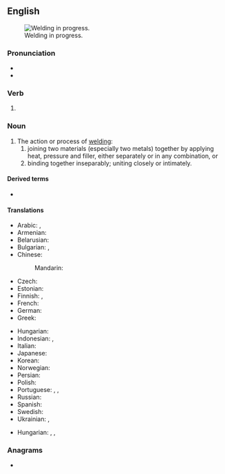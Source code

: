 ==English==
{{wikipedia}}
[[File:BP subsea oil recovery system chamber construction 2010-04-26.jpg|thumb|Welding in progress.]]

===Pronunciation===
* {{IPA|en|/ˈwɛldɪŋ/}}
* {{rhymes|en|ɛldɪŋ|s=2}}

===Verb===
{{head|en|verb form}}

# {{present participle of|en|weld|nocat=1}}

===Noun===
{{en-noun}}

# The action or process of [[weld#Verb|welding]]:
## joining two materials (especially two metals) together by applying heat, pressure and filler, either separately or in any combination, or
## binding together inseparably; uniting closely or intimately.

====Derived terms====
* {{l|en|welding iron}}

====Translations====
{{trans-top|the action or process of welding: joining two materials (especially two metals) together by applying heat, pressure and filler}}
* Arabic: {{t+|ar|لَحْم|m}}, {{t|ar|لِحَام|m}}
* Armenian: {{t+|hy|զոդում}}
* Belarusian: {{t|be|зва́рка|f}}
* Bulgarian: {{t|bg|заваря́ване|n}}, {{t+|bg|зава́рка|f}}
* Chinese:
*: Mandarin: {{t+|cmn|焊接|tr=hànjiē}}
* Czech: {{t|cs|svařování|n}}
* Estonian: {{t|et|keevitamine}}
* Finnish: {{t+|fi|hitsaaminen}}, {{t+|fi|hitsaus}}
* French: {{t+|fr|soudage|m}}
* German: {{t+|de|Schweißen|f}}
* Greek: {{t+|el|συγκόλληση|f}}
{{trans-mid}}
* Hungarian: {{t+|hu|hegesztés}}
* Indonesian: {{t+|id|las}}, {{t+|id|pengelasan}}
* Italian: {{t+|it|saldatura|f}}
* Japanese: {{t+|ja|溶接|tr=ようせつ, yōsetsu}}
* Korean: {{t+|ko|용접}}
* Norwegian: {{t|no|sveising|m}}
* Persian: {{t+|fa|جوشکاری|tr=juškâri}}
* Polish: {{t+|pl|spawanie|n}}
* Portuguese: {{t|pt|soldadura|f}}, {{t+|pt|solda|f}}, {{t|pt|soldagem|f}}
* Russian: {{t+|ru|сва́рка|f}}
* Spanish: {{t+|es|soldadura}}
* Swedish: {{t+|sv|svetsning|c}}
* Ukrainian: {{t|uk|зва́рювання|n}}, {{t|uk|зва́рення|n}}
{{trans-bottom}}

{{trans-top|the action or process of binding together inseparably; uniting closely or intimately}}
{{trans-mid}}
* Hungarian: {{t|hu|összeforradás}}, {{t|hu|összeforrás}}, {{t|hu|összeforrasztás}}
{{trans-bottom}}

===Anagrams===
* {{anagrams|en|a=degilnw|lewding}}